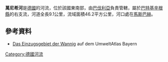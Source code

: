 {{onesource}}
{{Coord|50|14|10|N|10|14|18|E|display=title}}
 
'''萬尼希河'''是[[德國|德國]]的河流，位於該國東南部，由[[巴伐利亞|巴伐利亞]]負責管轄，屬於[[巴特基辛根縣|巴特基辛根縣]]的右支流，河道全長9.1公里，流域面積46.2平方公里，河口處在[[馬斯巴赫|馬斯巴赫]]。

==參考資料==
* [http://www.umweltatlas.bayern.de/mapapps/resources/apps/lfu_fgn_ftz/index.html?lang=de&stateId=c818c61b-6265-4da6-98c6-1b62659da6b3 Das Einzugsgebiet der Wannig] {{Wayback|url=http://www.umweltatlas.bayern.de/mapapps/resources/apps/lfu_fgn_ftz/index.html?lang=de&stateId=c818c61b-6265-4da6-98c6-1b62659da6b3 |date=20171201030957 }} auf dem UmweltAtlas Bayern

{{Germany-geo-stub}}
[[Category:德國河流|Category:德國河流]]